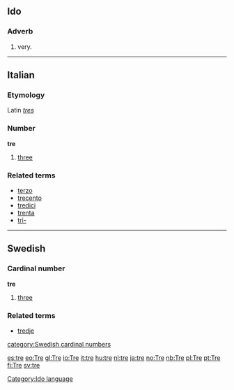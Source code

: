 ==Ido==
===Adverb===
# very.
[[Category:Ido language]]

----

==Italian==
===Etymology===
Latin ''[[tres]]''
===Number===
'''tre''' 

# [[three]]

===Related terms===
*[[terzo]]
*[[trecento]]
*[[tredici]]
*[[trenta]]
*[[tri-]]

----

==Swedish==
===Cardinal number===
'''tre'''

#[[three]]

===Related terms===
*[[tredje]]
[[category:Swedish cardinal numbers]]

[[es:tre]]
[[eo:Tre]]
[[gl:Tre]]
[[io:Tre]]
[[it:tre]]
[[hu:tre]]
[[nl:tre]]
[[ja:tre]]
[[no:Tre]]
[[nb:Tre]]
[[pl:Tre]]
[[pt:Tre]]
[[fi:Tre]]
[[sv:tre]]